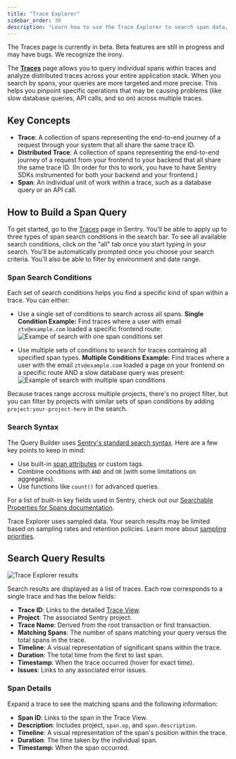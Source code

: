 ```yaml
---
title: "Trace Explorer"
sidebar_order: 30
description: "Learn how to use the Trace Explorer to search span data, find distributed traces, and debug performance issues across your entire application stack."
---
```


<Alert>
The Traces page is currently in beta. Beta features are still in progress and may have bugs. We recognize the irony.
</Alert>

The [**Traces**](https://sentry.io/orgredirect/organizations/:orgslug/traces/) page allows you to query individual spans within traces and analyze distributed traces across your entire application stack. When you search by spans, your queries are more targeted and more precise. This helps you pinpoint specific operations that may be causing problems (like slow database queries, API calls, and so on) across multiple traces.

## Key Concepts
- **Trace**: A collection of spans representing the end-to-end journey of a request through your system that all share the same trace ID.
- **Distributed Trace**: A collection of spans representing the end-to-end journey of a request from your frontend to your backend that all share the same trace ID. (In order for this to work, you have to have Sentry SDKs instrumented for both your backend and your frontend.)
- **Span**: An individual unit of work within a trace, such as a database query or an API call.

## How to Build a Span Query

To get started, go to the [Traces](https://sentry.io/orgredirect/organizations/:orgslug/traces/) page in Sentry. You'll be able to apply up to three types of span search conditions in the search bar. To see all available search conditions, click on the "all" tab once you start typing in your search. You'll be automatically prompted once you choose your search criteria. You'll also be able to filter by environment and date range.

### Span Search Conditions

Each set of search conditions helps you find a specific kind of span within a trace. You can either:

- Use a single set of conditions to search across all spans.
**Single Condition Example:** Find traces where a user with email `ztv@example.com` loaded a specific frontend route:
![Exampe of search with one span conditions set](./img/traces-one-span-conditions-example.png)

- Use multiple sets of conditions to search for traces containing all specified span types.
**Multiple Conditions Example:** Find traces where a user with the email `ztv@example.com` loaded a page on your frontend on a specific route AND a slow database query was present:
![Example of search with multiple span conditions](./img/traces-multiple-span-conditions-example.png)

Because traces range accross multiple projects, there's no project filter, but you can filter by projects with similar sets of span conditions by adding `project:your-project-here` in the search.

### Search Syntax

The Query Builder uses [Sentry's standard search syntax](/concepts/search/). Here are a few key points to keep in mind:

- Use built-in [span attributes](/concepts/search/searchable-properties/spans/) or custom tags.
- Combine conditions with `AND` and `OR` (with some limitations on aggregates).
- Use functions like `count()` for advanced queries.

For a list of built-in key fields used in Sentry, check out our [Searchable Properties for Spans documentation](/concepts/search/searchable-properties/spans/).

<Alert>

Trace Explorer uses sampled data. Your search results may be limited based on sampling rates and retention policies. Learn more about [sampling priorities](/organization/dynamic-sampling/).


</Alert>

## Search Query Results

![Trace Explorer results](./img/traces-results.png)

Search results are displayed as a list of traces. Each row corresponds to a single trace and has the below fields:

- **Trace ID**: Links to the detailed [Trace View](/concepts/key-terms/tracing/trace-view/).
- **Project**: The associated Sentry project.
- **Trace Name**: Derived from the root transaction or first transaction.
- **Matching Spans**: The number of spans matching your query versus the total spans in the trace.
- **Timeline**: A visual representation of significant spans within the trace.
- **Duration**: The total time from the first to last span.
- **Timestamp**: When the trace occurred (hover for exact time).
- **Issues**: Links to any associated error issues.

### Span Details

Expand a trace to see the matching spans and the following information:

- **Span ID**: Links to the span in the Trace View.
- **Description**: Includes project, `span.op`, and `span.description`.
- **Timeline**: A visual representation of the span's position within the trace.
- **Duration**: The time taken by the individual span.
- **Timestamp**: When the span occurred.

